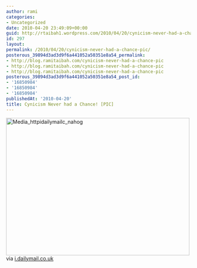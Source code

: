 ```yaml
---
author: rami
categories:
- Uncategorized
date: 2010-04-20 23:49:09+00:00
guid: http://rtaibah1.wordpress.com/2010/04/20/cynicism-never-had-a-chance-pic
id: 297
layout: 
permalink: /2010/04/20/cynicism-never-had-a-chance-pic/
posterous_39894d3ad3d9f6a441052a50351e8a54_permalink:
- http://blog.ramitaibah.com/cynicism-never-had-a-chance-pic
- http://blog.ramitaibah.com/cynicism-never-had-a-chance-pic
- http://blog.ramitaibah.com/cynicism-never-had-a-chance-pic
posterous_39894d3ad3d9f6a441052a50351e8a54_post_id:
- '16850984'
- '16850984'
- '16850984'
publishedAt: '2010-04-20'
title: Cynicism Never had a Chance! [PIC]
---
```


<div class="posterous_bookmarklet_entry">
  <div class='p_embed p_image_embed'>
    <a href="http://139.59.20.41/wp-content/uploads/2011/12/media_httpidailymailc_nahog-scaled1000.jpg"><img alt="Media_httpidailymailc_nahog" height="375" src="http://139.59.20.41/wp-content/uploads/2011/12/media_httpidailymailc_nahog-scaled1000.jpg?w=300" width="500" /></a>
  </div>
  
  <div class="posterous_quote_citation">
    via <a href="http://i.dailymail.co.uk/i/pix/2009/03/10/article-1160954-03D022DE000005DC-490_468x311_popup.jpg">i.dailymail.co.uk</a>
  </div></p>
</div>
